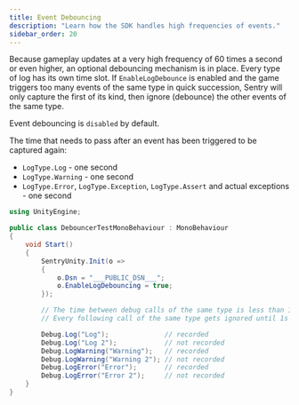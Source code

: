 ```yaml
---
title: Event Debouncing
description: "Learn how the SDK handles high frequencies of events."
sidebar_order: 20
---
```


Because gameplay updates at a very high frequency of 60 times a second or even higher, an optional debouncing mechanism is in place. Every type of log has its own time slot. If `EnableLogDebounce` is enabled and the game triggers too many events of the same type in quick succession, Sentry will only capture the first of its kind, then ignore (debounce) the other events of the same type.

Event debouncing is `disabled` by default.

The time that needs to pass after an event has been triggered to be captured again:

- `LogType.Log` - one second
- `LogType.Warning` - one second
- `LogType.Error`, `LogType.Exception`, `LogType.Assert` and actual exceptions - one second


```csharp
using UnityEngine;

public class DebouncerTestMonoBehaviour : MonoBehaviour
{
    void Start()
    {
        SentryUnity.Init(o =>
        {
            o.Dsn = "___PUBLIC_DSN___";
            o.EnableLogDebouncing = true;
        });

        // The time between debug calls of the same type is less than 1s
        // Every following call of the same type gets ignored until 1s has passed

        Debug.Log("Log");              // recorded
        Debug.Log("Log 2");            // not recorded
        Debug.LogWarning("Warning");   // recorded
        Debug.LogWarning("Warning 2"); // not recorded
        Debug.LogError("Error");       // recorded
        Debug.LogError("Error 2");     // not recorded
    }
}
```
